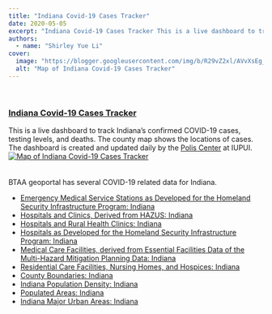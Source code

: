 ```yaml
---
title: "Indiana Covid-19 Cases Tracker"
date: 2020-05-05
excerpt: "Indiana Covid-19 Cases Tracker This is a live dashboard to track Indiana\u2019s confirmed COVID-19 cases, testing levels, and deaths."
authors:
  - name: "Shirley Yue Li"
cover:
  image: "https://blogger.googleusercontent.com/img/b/R29vZ2xl/AVvXsEg_nuF0geSPD-0HC8GO3-XavCTbnZzsiclmjtQ3IB174nF2PKTsqJ9XWxT19H796qN3Xcbth--2TBk1_OMlWhrjGBVjhVAHtXbsDv4xq5j-nX2uRCsaQ8VdntB7Fob-raOylcTWuO2a5ZwonC4OlD-hrWpZqHGr0gYF7GtdBV8aURpKuQiukReV-f55Aw/w640-h288/Indiana.png"
  alt: "Map of Indiana Covid-19 Cases Tracker"
---
```


<br/>

### [Indiana Covid-19 Cases Tracker](https://www.google.com/url?q=https%3A%2F%2Fgeo.btaa.org%2Fcatalog%2F99-1003&amp;sa=D&amp;sntz=1&amp;usg=AOvVaw35hHBkblYucicSh-NsV2t0)

This is a live dashboard to track Indiana’s confirmed COVID-19 cases, testing levels, and deaths. The county map shows the locations of cases. The dashboard is created and updated daily by the [Polis Center](https://www.google.com/url?q=https%3A%2F%2Fpolis.iupui.edu%2F&amp;sa=D&amp;sntz=1&amp;usg=AOvVaw1ViFGe3aKDpcJfp_C8m82z) at IUPUI. <br/><a href="https://blogger.googleusercontent.com/img/b/R29vZ2xl/AVvXsEg_nuF0geSPD-0HC8GO3-XavCTbnZzsiclmjtQ3IB174nF2PKTsqJ9XWxT19H796qN3Xcbth--2TBk1_OMlWhrjGBVjhVAHtXbsDv4xq5j-nX2uRCsaQ8VdntB7Fob-raOylcTWuO2a5ZwonC4OlD-hrWpZqHGr0gYF7GtdBV8aURpKuQiukReV-f55Aw/s1187/Indiana.png"><img alt="Map of Indiana Covid-19 Cases Tracker" src="https://blogger.googleusercontent.com/img/b/R29vZ2xl/AVvXsEg_nuF0geSPD-0HC8GO3-XavCTbnZzsiclmjtQ3IB174nF2PKTsqJ9XWxT19H796qN3Xcbth--2TBk1_OMlWhrjGBVjhVAHtXbsDv4xq5j-nX2uRCsaQ8VdntB7Fob-raOylcTWuO2a5ZwonC4OlD-hrWpZqHGr0gYF7GtdBV8aURpKuQiukReV-f55Aw/w640-h288/Indiana.png" title="Map of Indiana Covid-19 Cases Tracker"/></a><br/><br/><br/>BTAA geoportal has several COVID-19 related data for Indiana.
- [Emergency Medical Service Stations as Developed for the Homeland Security Infrastructure Program: Indiana](https://www.google.com/url?q=https%3A%2F%2Fgeo.btaa.org%2Fcatalog%2F9a52e890-32da-4799-b0a7-17f1faf4108c&amp;sa=D&amp;sntz=1&amp;usg=AOvVaw14Amyj2qYMSxFQuhiV0sI0)
- [Hospitals and Clinics, Derived from HAZUS: Indiana](https://www.google.com/url?q=https%3A%2F%2Fgeo.btaa.org%2Fcatalog%2F52814dc7-4e9f-4ed1-92a8-c15b1ab3ddb6&amp;sa=D&amp;sntz=1&amp;usg=AOvVaw0mAsf7oTRjuWk2ZhluAhOv)
- [Hospitals and Rural Health Clinics: Indiana](https://www.google.com/url?q=https%3A%2F%2Fgeo.btaa.org%2Fcatalog%2Fd9cbaad2-000a-40a2-84b1-1b29600e730e&amp;sa=D&amp;sntz=1&amp;usg=AOvVaw3fgZu_sR7P-Z3ivihoNd6s)
- [Hospitals as Developed for the Homeland Security Infrastructure Program: Indiana](https://www.google.com/url?q=https%3A%2F%2Fgeo.btaa.org%2Fcatalog%2Fe1aa0f34-8256-4c21-8055-51912b641a03&amp;sa=D&amp;sntz=1&amp;usg=AOvVaw1sOFRLL_2yj2_wjdUTt0pC)
- [Medical Care Facilities, derived from Essential Facilities Data of the Multi-Hazard Mitigation Planning Data: Indiana](https://www.google.com/url?q=https%3A%2F%2Fgeo.btaa.org%2Fcatalog%2Ff9c28411-f791-4523-bb33-08a2d0c16039&amp;sa=D&amp;sntz=1&amp;usg=AOvVaw00qXw7Cq2GMh76Esrc4rfH)
- [Residential Care Facilities, Nursing Homes, and Hospices: Indiana](https://www.google.com/url?q=https%3A%2F%2Fgeo.btaa.org%2Fcatalog%2F201666c2-8dbf-421c-9dc4-ed48a8aade4c&amp;sa=D&amp;sntz=1&amp;usg=AOvVaw2B1JCujPB9m4qfeP6p-FJT)
- [County Boundaries: Indiana](https://www.google.com/url?q=https%3A%2F%2Fgeo.btaa.org%2Fcatalog%2F6b8461b9-040c-4a7c-b09b-fde0c886c7f2&amp;sa=D&amp;sntz=1&amp;usg=AOvVaw1RsNkcVUvENiVV7NTglcyz)
- [Indiana Population Density: Indiana](https://www.google.com/url?q=https%3A%2F%2Fgeo.btaa.org%2Fcatalog%2F65c27bdc-2722-41ca-889b-2eb0368a772f&amp;sa=D&amp;sntz=1&amp;usg=AOvVaw26U6v9hTPfS-btDRYNoudS)
- [Populated Areas: Indiana](https://www.google.com/url?q=https%3A%2F%2Fgeo.btaa.org%2Fcatalog%2F69ba45fe-41c4-4453-88e4-c5b104883675&amp;sa=D&amp;sntz=1&amp;usg=AOvVaw2FaqMQhF7PP86bqkIOWoVn)
- [Indiana Major Urban Areas: Indiana](https://www.google.com/url?q=https%3A%2F%2Fgeo.btaa.org%2Fcatalog%2F764ca563-6b91-4d52-965b-0199fb50cdcd&amp;sa=D&amp;sntz=1&amp;usg=AOvVaw2AZt9LEfPcnGBpqzWhs2UP)
<br/><br/><br/><br/><br/><br/><br/><br/><br/><br/><br/>
